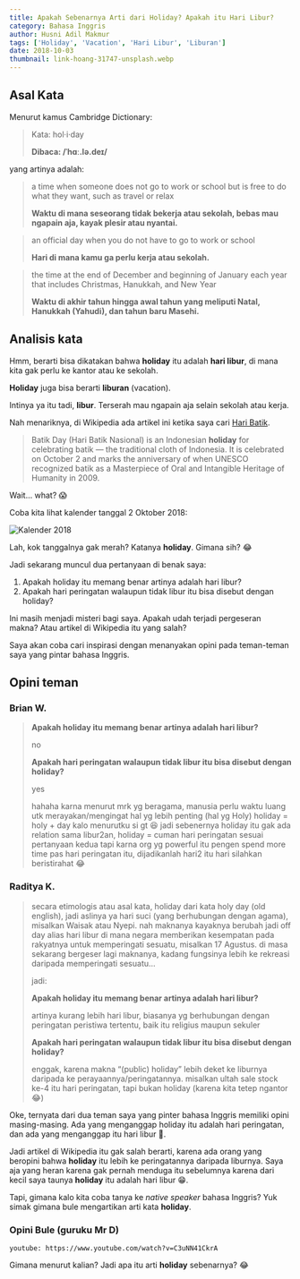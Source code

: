 ---
title: Apakah Sebenarnya Arti dari Holiday? Apakah itu Hari Libur?
category: Bahasa Inggris
author: Husni Adil Makmur
tags: ['Holiday', 'Vacation', 'Hari Libur', 'Liburan']
date: 2018-10-03
thumbnail: link-hoang-31747-unsplash.webp
---

## Asal Kata

Menurut kamus Cambridge Dictionary:

> Kata: hol·i·day
>
> **Dibaca: /ˈhɑː.lə.deɪ/**

yang artinya adalah:

> a time when someone does not go to work or school but is free to do what they want, such as travel or relax
>
> **Waktu di mana seseorang tidak bekerja atau sekolah, bebas mau ngapain aja, kayak plesir atau nyantai.**

> an official day when you do not have to go to work or school
>
> **Hari di mana kamu ga perlu kerja atau sekolah.**

> the time at the end of December and beginning of January each year that includes Christmas, Hanukkah, and New Year
>
> **Waktu di akhir tahun hingga awal tahun yang meliputi Natal, Hanukkah (Yahudi), dan tahun baru Masehi.**

## Analisis kata

Hmm, berarti bisa dikatakan bahwa **holiday** itu adalah **hari libur**, di mana kita gak perlu ke kantor atau ke sekolah.

**Holiday** juga bisa berarti **liburan** (vacation).

Intinya ya itu tadi, **libur**. Terserah mau ngapain aja selain sekolah atau kerja.

Nah menariknya, di Wikipedia ada artikel ini ketika saya cari [Hari Batik](https://en.m.wikipedia.org/wiki/Batik_Day).

> Batik Day (Hari Batik Nasional) is an Indonesian **holiday** for celebrating batik — the traditional cloth of Indonesia. It is celebrated on October 2 and marks the anniversary of when UNESCO recognized batik as a Masterpiece of Oral and Intangible Heritage of Humanity in 2009.

Wait... what? 😱

Coba kita lihat kalender tanggal 2 Oktober 2018:

![Kalender 2018](./kalender-oktober-2018.webp 'Kalender Oktober 2018')

Lah, kok tanggalnya gak merah? Katanya **holiday**. Gimana sih? 😂

Jadi sekarang muncul dua pertanyaan di benak saya:

1.  Apakah holiday itu memang benar artinya adalah hari libur?
2.  Apakah hari peringatan walaupun tidak libur itu bisa disebut dengan holiday?

Ini masih menjadi misteri bagi saya. Apakah udah terjadi pergeseran makna? Atau artikel di Wikipedia itu yang salah?

Saya akan coba cari inspirasi dengan menanyakan opini pada teman-teman saya yang pintar bahasa Inggris.

## Opini teman

### Brian W.

> **Apakah holiday itu memang benar artinya adalah hari libur?**
>
> no
>
> **Apakah hari peringatan walaupun tidak libur itu bisa disebut dengan holiday?**
>
> yes
>
> hahaha karna menurut mrk yg beragama, manusia perlu waktu luang utk merayakan/mengingat hal yg lebih penting (hal yg Holy)
> holiday = holy + day
> kalo menurutku si gt 😆
> jadi sebenernya holiday itu gak ada relation sama libur2an, holiday = cuman hari peringatan sesuai pertanyaan kedua
> tapi karna org yg powerful itu pengen spend more time pas hari peringatan itu, dijadikanlah hari2 itu hari silahkan beristirahat
> 😂

### Raditya K.

> secara etimologis atau asal kata, holiday dari kata holy day (old english), jadi aslinya ya hari suci (yang berhubungan dengan agama), misalkan Waisak atau Nyepi. nah maknanya kayaknya berubah jadi off day alias hari libur di mana negara memberikan kesempatan pada rakyatnya untuk memperingati sesuatu, misalkan 17 Agustus. di masa sekarang bergeser lagi maknanya, kadang fungsinya lebih ke rekreasi daripada memperingati sesuatu…
>
> jadi:
>
> **Apakah holiday itu memang benar artinya adalah hari libur?**
>
> artinya kurang lebih hari libur, biasanya yg berhubungan dengan peringatan peristiwa tertentu, baik itu religius maupun sekuler
>
> **Apakah hari peringatan walaupun tidak libur itu bisa disebut dengan holiday?**
>
> enggak, karena makna “(public) holiday” lebih deket ke liburnya daripada ke perayaannya/peringatannya. misalkan ultah sale stock ke-4 itu hari peringatan, tapi bukan holiday (karena kita tetep ngantor 😂)

Oke, ternyata dari dua teman saya yang pinter bahasa Inggris memiliki opini masing-masing. Ada yang menganggap holiday itu adalah hari peringatan, dan ada yang menganggap itu hari libur 🤔.

Jadi artikel di Wikipedia itu gak salah berarti, karena ada orang yang beropini bahwa **holiday** itu lebih ke peringatannya daripada liburnya. Saya aja yang heran karena gak pernah menduga itu sebelumnya karena dari kecil saya taunya **holiday** itu adalah hari libur 😁.

Tapi, gimana kalo kita coba tanya ke _native speaker_ bahasa Inggris? Yuk simak gimana bule mengartikan arti kata **holiday**.

### Opini Bule (guruku Mr D)

`youtube: https://www.youtube.com/watch?v=C3uNN41CkrA`

Gimana menurut kalian? Jadi apa itu arti **holiday** sebenarnya? 😂
